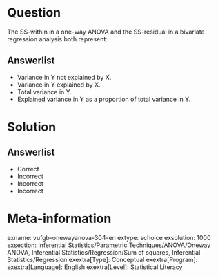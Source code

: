 Question
========

The SS-within in a one-way ANOVA and the SS-residual in a bivariate regression analysis both represent:
  
Answerlist
----------
* Variance in Y not explained by X. 
* Variance in Y explained by X.
* Total variance in Y.
* Explained variance in Y as a proportion of total variance in Y.

Solution
========

Answerlist
----------
* Correct
* Incorrect
* Incorrect
* Incorrect

Meta-information
================
exname: vufgb-onewayanova-304-en
extype: schoice
exsolution: 1000
exsection: Inferential Statistics/Parametric Techniques/ANOVA/Oneway ANOVA, Inferential Statistics/Regression/Sum of squares, Inferential Statistics/Regression
exextra[Type]: Conceptual
exextra[Program]: 
exextra[Language]: English
exextra[Level]: Statistical Literacy
